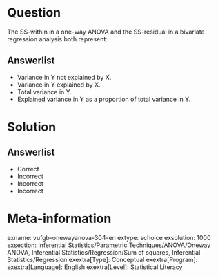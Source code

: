 Question
========

The SS-within in a one-way ANOVA and the SS-residual in a bivariate regression analysis both represent:
  
Answerlist
----------
* Variance in Y not explained by X. 
* Variance in Y explained by X.
* Total variance in Y.
* Explained variance in Y as a proportion of total variance in Y.

Solution
========

Answerlist
----------
* Correct
* Incorrect
* Incorrect
* Incorrect

Meta-information
================
exname: vufgb-onewayanova-304-en
extype: schoice
exsolution: 1000
exsection: Inferential Statistics/Parametric Techniques/ANOVA/Oneway ANOVA, Inferential Statistics/Regression/Sum of squares, Inferential Statistics/Regression
exextra[Type]: Conceptual
exextra[Program]: 
exextra[Language]: English
exextra[Level]: Statistical Literacy
